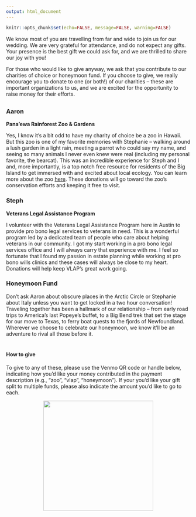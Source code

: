 ```yaml
---
output: html_document
---
```


```r
knitr::opts_chunk$set(echo=FALSE, message=FALSE, warning=FALSE)
```

We know most of you are travelling from far and wide to join us for our wedding. We are very grateful for attendance, and do not expect any gifts. Your presence is the best gift we could ask for, and we are thrilled to share our joy with you!

For those who would like to give anyway, we ask that you contribute to our charities of choice or honeymoon fund. If you choose to give, we really encourage you to donate to one (or both!) of our charities -- these are important organizations to us, and we are excited for the opportunity to raise money for their efforts.

## {.tabset}

### Aaron

**Pana’ewa  Rainforest Zoo & Gardens**

Yes, I know it's a bit odd to have my charity of choice be a zoo in Hawaii. But this zoo is one of my favorite memories with Stephanie -- walking around a lush garden in a light rain, meeting a parrot who could say my name, and seeing so many animals I never even knew were real (including my personal favorite, the bearcat). This was an incredible experience for Steph and I and, more importantly, is a top notch free resource for residents of the Big Island to get immersed with and excited about local ecology. You can learn more about the zoo [here](https://hilozoo.org/). These donations will go toward the zoo's conservation efforts and keeping it free to visit.

### Steph

**Veterans Legal Assistance Program**

I volunteer with the Veterans Legal Assistance Program here in Austin to provide pro bono legal services to veterans in need. This is a wonderful program led by a dedicated team of people who care about helping veterans in our community. I got my start working in a pro bono legal services office and I will always carry that experience with me. I feel so fortunate that I found my passion in estate planning while working at pro bono wills clinics and these cases will always be close to my heart. Donations will help keep VLAP's great work going.

### Honeymoon Fund

Don't ask Aaron about obscure places in the Arctic Circle or Stephanie about Italy unless you want to get locked in a two hour conversation! Traveling together has been a hallmark of our relationship -- from early road trips to America's last Popeye's buffet, to a Big Bend trek that set the stage for our move to Texas, to ferry boat quests to the fjords of Newfoundland. Wherever we choose to celebrate our honeymoon, we know it'll be an adventure to rival all those before it.

#

#### **How to give**

To give to any of these, please use the Venmo QR code or handle below, indicating how you'd like your money contributed in the payment description (e.g., "zoo", "vlap", "honeymoon"). If your you'd like your gift split to multiple funds, please also indicate the amount you'd like to go to each.

<center><img src="images/MyVenmoQRCode.png" width="300px"></center>

